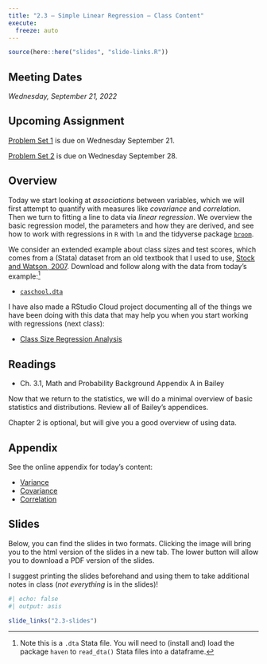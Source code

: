 ```yaml
---
title: "2.3 — Simple Linear Regression — Class Content"
execute:
  freeze: auto
---
```


```r
source(here::here("slides", "slide-links.R"))
```

::: {.callout-note appearance="minimal"}
## Meeting Dates

*Wednesday, September 21, 2022*
:::

::: {.callout-warning}
## Upcoming Assignment

[Problem Set 1](/assignment/01-problem-set) is due on Wednesday September 21.

[Problem Set 2](/assignment/02-problem-set) is due on Wednesday September 28.
:::

## <i class="fas fa-info-circle fa-lg"></i> Overview

Today we start looking at *associations* between variables, which we will first attempt to quantify with measures like *covariance* and *correlation*. Then we turn to fitting a line to data via *linear regression*. We overview the basic regression model, the parameters and how they are derived, and see how to work with regressions in `R` with `lm` and the tidyverse package [`broom`](https://broom.tidyverse.org/).

We consider an extended example about class sizes and test scores, which comes from a (Stata) dataset from an old textbook that I used to use, [Stock and Watson, 2007](https://www.pearson.com/us/higher-education/product/Stock-Introduction-to-Econometrics-Update-3rd-Edition/9780133486872.html?tab=resources). Download and follow along with the data from today's example:^[Note this is a `.dta` Stata file. You will need to (install and) load the package `haven` to `read_dta()` Stata files into a dataframe.]

- [<i class="fas fa-table"></i> `caschool.dta`](http://metricsf22.classes.ryansafner.com/files/data/caschool.dta)

I have also made a RStudio Cloud project documenting all of the things we have been doing with this data that may help you when you start working with regressions (next class):

- [<i class="fas fa-cloud"></i> Class Size Regression Analysis](https://rstudio.cloud/spaces/270168/content/4559643)

## <i class="fas fa-book-reader fa-lg"></i> Readings

- <i class="fas fa-book"></i> Ch. 3.1, Math and Probability Background Appendix A in Bailey

Now that we return to the statistics, we will do a minimal overview of basic statistics and distributions. Review all of Bailey's appendices.

Chapter 2 is optional, but will give you a good overview of using data.

## <i class="fas fa-sigma"></i> Appendix

See the online appendix for today's content:

- [Variance](/resources/appendices/2.3-appendix.html#variance)
- [Covariance](/resources/appendices/2.3-appendix.html#covariance)
- [Correlation](/resources/appendices/2.3-appendix.html#correlation)

## <i class="fas fa-chalkboard-teacher"></i> Slides

Below, you can find the slides in two formats. Clicking the image will bring you to the html version of the slides in a new tab. The lower button will allow you to download a PDF version of the slides.

I suggest printing the slides beforehand and using them to take additional notes in class (*not everything* is in the slides)!

```r
#| echo: false
#| output: asis

slide_links("2.3-slides")
```
